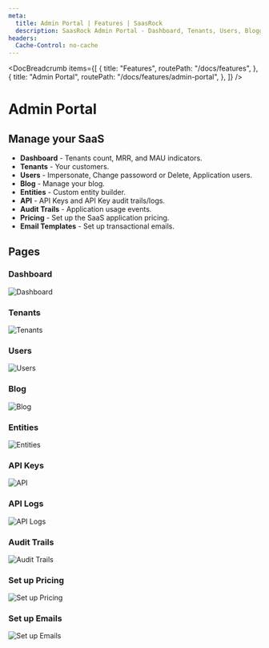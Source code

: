 ```yaml
---
meta:
  title: Admin Portal | Features | SaasRock
  description: SaasRock Admin Portal - Dashboard, Tenants, Users, Blogging, Custom Entities, API Keys and Logs, Audit trails, Pricing plans and Email templates.
headers:
  Cache-Control: no-cache
---
```



<DocBreadcrumb
  items={[
    {
      title: "Features",
      routePath: "/docs/features",
    },
    {
      title: "Admin Portal",
      routePath: "/docs/features/admin-portal",
    },
  ]}
/>

# Admin Portal

## Manage your SaaS

- **Dashboard** - Tenants count, MRR, and MAU indicators.
- **Tenants** - Your customers.
- **Users** - Impersonate, Change passoword or Delete, Application users.
- **Blog** - Manage your blog.
- **Entities** - Custom entity builder.
- **API** - API Keys and API Key audit trails/logs.
- **Audit Trails** - Application usage events.
- **Pricing** - Set up the SaaS application pricing.
- **Email Templates** - Set up transactional emails.

## Pages

### Dashboard

<img
  class="bg-gray-100 border-gray-500 border-2 border-dashed rounded-lg object-cover h-95"
  src="https://yahooder.sirv.com/saasrock/features/admin-portal/dashboard.png"
  alt="Dashboard"
/>

### Tenants

<img
  class="bg-gray-100 border-gray-500 border-2 border-dashed rounded-lg object-cover h-95"
  src="https://yahooder.sirv.com/saasrock/features/admin-portal/tenants.png"
  alt="Tenants"
/>

### Users

<img
  class="bg-gray-100 border-gray-500 border-2 border-dashed rounded-lg object-cover h-95"
  src="https://yahooder.sirv.com/saasrock/features/admin-portal/users.png"
  alt="Users"
/>

### Blog

<img
  class="bg-gray-100 border-gray-500 border-2 border-dashed rounded-lg object-cover h-95"
  src="https://yahooder.sirv.com/saasrock/features/admin-portal/blog.png"
  alt="Blog"
/>

### Entities

<img
  class="bg-gray-100 border-gray-500 border-2 border-dashed rounded-lg object-cover h-95"
  src="https://yahooder.sirv.com/saasrock/features/admin-portal/entities.png"
  alt="Entities"
/>

### API Keys

<img
  class="bg-gray-100 border-gray-500 border-2 border-dashed rounded-lg object-cover h-95"
  src="https://yahooder.sirv.com/saasrock/features/admin-portal/api-keys.png"
  alt="API"
/>

### API Logs

<img
  class="bg-gray-100 border-gray-500 border-2 border-dashed rounded-lg object-cover h-95"
  src="https://yahooder.sirv.com/saasrock/features/admin-portal/api-logs.png"
  alt="API Logs"
/>

### Audit Trails

<img
  class="bg-gray-100 border-gray-500 border-2 border-dashed rounded-lg object-cover h-95"
  src="https://yahooder.sirv.com/saasrock/features/admin-portal/audit-trails.png"
  alt="Audit Trails"
/>

### Set up Pricing

<img
  class="bg-gray-100 border-gray-500 border-2 border-dashed rounded-lg object-cover h-95"
  src="https://yahooder.sirv.com/saasrock/features/admin-portal/setup-pricing.png"
  alt="Set up Pricing"
/>

### Set up Emails

<img
  class="bg-gray-100 border-gray-500 border-2 border-dashed rounded-lg object-cover h-95"
  src="https://yahooder.sirv.com/saasrock/features/admin-portal/setup-emails.png"
  alt="Set up Emails"
/>
